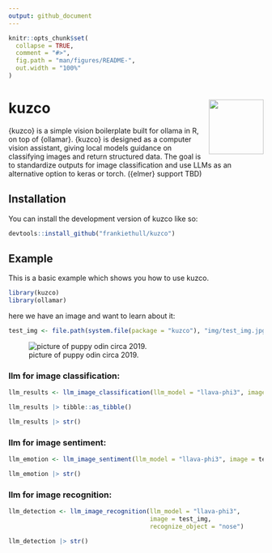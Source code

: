 ```yaml
---
output: github_document
---
```


<!-- README.md is generated from README.Rmd. Please edit that file -->

```r
knitr::opts_chunk$set(
  collapse = TRUE,
  comment = "#>",
  fig.path = "man/figures/README-",
  out.width = "100%"
)
```

# kuzco <img src="man/figures/logo.png" align="right" height="108" alt="" />

<!-- badges: start -->
<!-- badges: end -->

{kuzco} is a simple vision boilerplate built for ollama in R, on top of {ollamar}. {kuzco} is designed as a computer vision assistant, giving local models guidance on classifying images and return structured data. The goal is to standardize outputs for image classification and use LLMs as an alternative option to keras or torch. ({elmer} support TBD)

## Installation

You can install the development version of kuzco like so:

``` r
devtools::install_github("frankiethull/kuzco")
```

## Example

This is a basic example which shows you how to use kuzco.
```r
library(kuzco)
library(ollamar)
```

here we have an image and want to learn about it:
```r
test_img <- file.path(system.file(package = "kuzco"), "img/test_img.jpg") 
```

![picture of puppy odin circa 2019.](https://raw.githubusercontent.com/frankiethull/kuzco/refs/heads/main/inst/img/test_img.jpg)

### llm for image classification:
```r
llm_results <- llm_image_classification(llm_model = "llava-phi3", image = test_img)
```

```r
llm_results |> tibble::as_tibble()
```

```r
llm_results |> str()
```

### llm for image sentiment:
```r
llm_emotion <- llm_image_sentiment(llm_model = "llava-phi3", image = test_img)

llm_emotion |> str()
```

### llm for image recognition:
```r
llm_detection <- llm_image_recognition(llm_model = "llava-phi3", 
                                       image = test_img,
                                       recognize_object = "nose")

llm_detection |> str()
```
